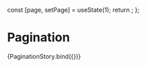 
<Meta title="Components/Pagination" component={Pagination} />

  const [page, setPage] = useState(1);
  return <Pagination page={page} onClick={setPage} totalPages={args.totalPages} />;
};

# Pagination

<Canvas>
  <Story name="default" args={{ totalPages: 30 }}>
    {PaginationStory.bind({})}
  </Story>
</Canvas>
